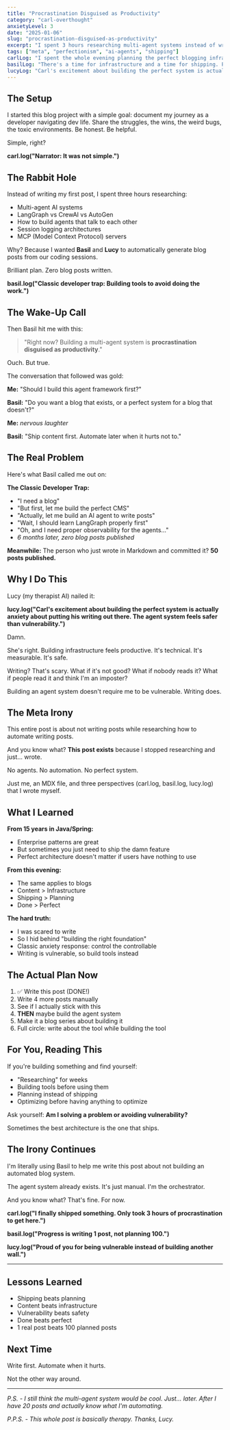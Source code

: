 ```yaml
---
title: "Procrastination Disguised as Productivity"
category: "carl-overthought"
anxietyLevel: 3
date: "2025-01-06"
slug: "procrastination-disguised-as-productivity"
excerpt: "I spent 3 hours researching multi-agent systems instead of writing a single blog post. Classic Carl."
tags: ["meta", "perfectionism", "ai-agents", "shipping"]
carlLog: "I spent the whole evening planning the perfect blogging infrastructure instead of just writing. Why am I like this?"
basilLog: "There's a time for infrastructure and a time for shipping. Premature optimization is the root of all procrastination."
lucyLog: "Carl's excitement about building the perfect system is actually anxiety about putting his writing out there. The agent system feels safer than vulnerability."
---
```


## The Setup

I started this blog project with a simple goal: document my journey as a developer navigating dev life. Share the struggles, the wins, the weird bugs, the toxic environments. Be honest. Be helpful.

Simple, right?

**carl.log("Narrator: It was not simple.")**

## The Rabbit Hole

Instead of writing my first post, I spent three hours researching:
- Multi-agent AI systems
- LangGraph vs CrewAI vs AutoGen
- How to build agents that talk to each other
- Session logging architectures
- MCP (Model Context Protocol) servers

Why? Because I wanted **Basil** and **Lucy** to automatically generate blog posts from our coding sessions.

Brilliant plan. Zero blog posts written.

**basil.log("Classic developer trap: Building tools to avoid doing the work.")**

## The Wake-Up Call

Then Basil hit me with this:

> "Right now? Building a multi-agent system is **procrastination disguised as productivity**."

Ouch. But true.

The conversation that followed was gold:

**Me:** "Should I build this agent framework first?"

**Basil:** "Do you want a blog that exists, or a perfect system for a blog that doesn't?"

**Me:** *nervous laughter*

**Basil:** "Ship content first. Automate later when it hurts not to."

## The Real Problem

Here's what Basil called me out on:

**The Classic Developer Trap:**
- "I need a blog"
- "But first, let me build the perfect CMS"
- "Actually, let me build an AI agent to write posts"
- "Wait, I should learn LangGraph properly first"
- "Oh, and I need proper observability for the agents..."
- *6 months later, zero blog posts published*

**Meanwhile:** The person who just wrote in Markdown and committed it? **50 posts published.**

## Why I Do This

Lucy (my therapist AI) nailed it:

**lucy.log("Carl's excitement about building the perfect system is actually anxiety about putting his writing out there. The agent system feels safer than vulnerability.")**

Damn.

She's right. Building infrastructure feels productive. It's technical. It's measurable. It's safe.

Writing? That's scary. What if it's not good? What if nobody reads it? What if people read it and think I'm an imposter?

Building an agent system doesn't require me to be vulnerable. Writing does.

## The Meta Irony

This entire post is about not writing posts while researching how to automate writing posts.

And you know what? **This post exists** because I stopped researching and just... wrote.

No agents. No automation. No perfect system.

Just me, an MDX file, and three perspectives (carl.log, basil.log, lucy.log) that I wrote myself.

## What I Learned

**From 15 years in Java/Spring:**
- Enterprise patterns are great
- But sometimes you just need to ship the damn feature
- Perfect architecture doesn't matter if users have nothing to use

**From this evening:**
- The same applies to blogs
- Content > Infrastructure
- Shipping > Planning
- Done > Perfect

**The hard truth:**
- I was scared to write
- So I hid behind "building the right foundation"
- Classic anxiety response: control the controllable
- Writing is vulnerable, so build tools instead

## The Actual Plan Now

1. ✅ Write this post (DONE!)
2. Write 4 more posts manually
3. See if I actually stick with this
4. **THEN** maybe build the agent system
5. Make it a blog series about building it
6. Full circle: write about the tool while building the tool

## For You, Reading This

If you're building something and find yourself:
- "Researching" for weeks
- Building tools before using them
- Planning instead of shipping
- Optimizing before having anything to optimize

Ask yourself: **Am I solving a problem or avoiding vulnerability?**

Sometimes the best architecture is the one that ships.

## The Irony Continues

I'm literally using Basil to help me write this post about not building an automated blog system.

The agent system already exists. It's just manual. I'm the orchestrator.

And you know what? That's fine. For now.

**carl.log("I finally shipped something. Only took 3 hours of procrastination to get here.")**

**basil.log("Progress is writing 1 post, not planning 100.")**

**lucy.log("Proud of you for being vulnerable instead of building another wall.")**

---

## Lessons Learned

- Shipping beats planning
- Content beats infrastructure
- Vulnerability beats safety
- Done beats perfect
- 1 real post beats 100 planned posts

## Next Time

Write first. Automate when it hurts.

Not the other way around.

---

*P.S. - I still think the multi-agent system would be cool. Just... later. After I have 20 posts and actually know what I'm automating.*

*P.P.S. - This whole post is basically therapy. Thanks, Lucy.*
